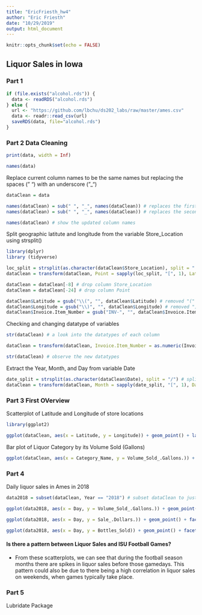 ```yaml
---
title: "EricFriesth_hw4"
author: "Eric Friesth"
date: "10/29/2019"
output: html_document
---
```


```r
knitr::opts_chunk$set(echo = FALSE)
```
## Liquor Sales in Iowa 

### Part 1

```r

if (file.exists("alcohol.rds")) {
  data <- readRDS("alcohol.rds")
} else {
  url <- "https://github.com/lbchu/ds202_labs/raw/master/ames.csv"
  data <- readr::read_csv(url)
  saveRDS(data, file="alcohol.rds")
} 

```

### Part 2 Data Cleaning

```r

print(data, width = Inf)

names(data)

```

Replace current column names to be the same names but replacing the spaces (" ") with an underscore ("_")

```r

dataClean = data

names(dataClean) = sub(" ", "_", names(dataClean)) # replaces the first space in the column name with "_"
names(dataClean) = sub(" ", "_", names(dataClean)) # replaces the second space in the column name with "_"

names(dataClean) # show the updated column names

```

Split geographic latitute and longitude from the variable Store_Location using strsplit()

```r
library(dplyr)
library (tidyverse)

loc_split = strsplit(as.character(dataClean$Store_Location), split = " ") # split the Store Location column 
dataClean = transform(dataClean, Point = sapply(loc_split, "[", 1), Latitude = sapply(loc_split, "[", 2), Longitude = sapply(loc_split, "[", 3))

dataClean = dataClean[-8] # drop column Store_Location
dataClean = dataClean[-24] # drop column Point

dataClean$Latitude = gsub("\\(", "", dataClean$Latitude) # removed "(" from all rows in column Latitude
dataClean$Longitude = gsub("\\)", "", dataClean$Longitude) # removed ")" from all rows in column Longitude
dataClean$Invoice.Item_Number = gsub("INV-", "", dataClean$Invoice.Item_Number) # removed "INV-" from all rows in column Invoice.Item_Number

```

Checking and changing datatype of variables

```r

str(dataClean) # a look into the datatypes of each column

dataClean = transform(dataClean, Invoice.Item_Number = as.numeric(Invoice.Item_Number), Vendor_Number = as.numeric(Vendor_Number), Latitude = as.numeric(Latitude), Longitude = as.numeric(Longitude))

str(dataClean) # observe the new datatypes

```

Extract the Year, Month, and Day from variable Date

```r

date_split = strsplit(as.character(dataClean$Date), split = "/") # splits the date column into three separate ones off the character "/"
dataClean = transform(dataClean, Month = sapply(date_split, "[", 1), Day = sapply(date_split, "[", 2), Year = sapply(date_split, "[", 3))


```

### Part 3 First OVerview

Scatterplot of Latitude and Longitude of store locations

```r

library(ggplot2)

ggplot(dataClean, aes(x = Latitude, y = Longitude)) + geom_point() + labs(title = "Scatterplot of Latitude by Longitude", x = "Latitude", y = "Longitude")

```

Bar plot of Liquor Category by its Volume Sold (Gallons)

```r

ggplot(dataClean, aes(x = Category_Name, y = Volume_Sold_.Gallons.)) + geom_bar(stat = "identity") + theme(axis.text.x = element_text(angle = 90, hjust = 1, size = 3)) + labs(title = "Bar Plot of Volume sold by the Liquor Category Name", x = "Liquor Category Name", y = "Volume Sold (Gallons)")

```

### Part 4 

Daily liquor sales in Ames in 2018

```r

data2018 = subset(dataClean, Year == "2018") # subset dataClean to just include entries from 2018

ggplot(data2018, aes(x = Day, y = Volume_Sold_.Gallons.)) + geom_point() + facet_wrap(~Month) + labs(title = "Scatterplot of Liquor Volume Sold by Day of the Month in 2018", x = "Day of the Month", y = "Volume of Liquor Sold (Gallon)") + theme(axis.text.x = element_text(angle = 90, hjust = 1, size = 4)) # scatterplot of liquor volume sold by day by month in 2018

ggplot(data2018, aes(x = Day, y = Sale_.Dollars.)) + geom_point() + facet_wrap(~Month) + labs(title = "Scatterplot of Sales by Day of the Month in 2018", x = "Day of the Month", y = "Sales (Dollars)") + theme(axis.text.x = element_text(angle = 90, hjust = 1, size = 4)) # scatterplot of sales by day by month in 2018

ggplot(data2018, aes(x = Day, y = Bottles_Sold)) + geom_point() + facet_wrap(~Month) + labs(title = "Scatterplot of Number of Sales by Day of the Month in 2018", x = "Day of the Month", y = "Number of Sales (Number of Bottles Sold)") + theme(axis.text.x = element_text(angle = 90, hjust = 1, size = 4)) # scatterplot of number of sales by day by month in 2018

```

#### Is there a pattern between Liquor Sales and ISU Football Games?

- From these scatterplots, we can see that during the football season months there are spikes in
liquor sales before those gamedays. This pattern could also be due to there being a high correlation
in liquor sales on weekends, when games typically take place.


### Part 5

Lubridate Package

```r



```











